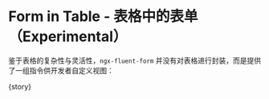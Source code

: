 
<Meta
  title="FluentForm/Advanced"
  component={meta.component}
  decorators={meta.decorators}
  argTypes={meta.argTypes}
  parameters={meta.parameters} />

# Form in Table - 表格中的表单（Experimental）

鉴于表格的复杂性与灵活性，`ngx-fluent-form` 并没有对表格进行封装，而是提供了一组指令供开发者自定义视图：

<Canvas withToolbar mdxSource={source}>
  <Story name="Form in Table">{story}</Story>
</Canvas>
